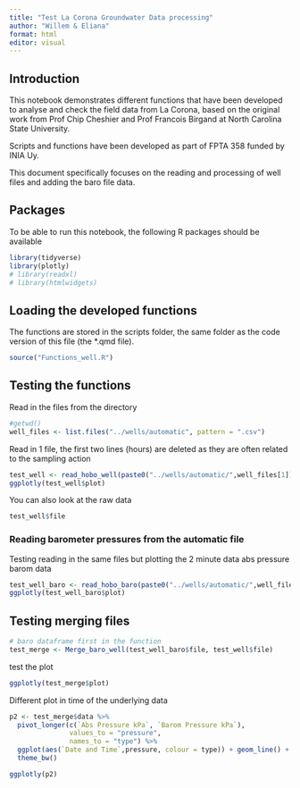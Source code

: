 ```yaml
---
title: "Test La Corona Groundwater Data processing"
author: "Willem & Eliana"
format: html
editor: visual
---
```


## Introduction

This notebook demonstrates different functions that have been developed to analyse and check the field data from La Corona, based on the original work from Prof Chip Cheshier and Prof Francois Birgand at North Carolina State University.

Scripts and functions have been developed as part of FPTA 358 funded by INIA Uy.

This document specifically focuses on the reading and processing of well files and adding the baro file data.

## Packages

To be able to run this notebook, the following R packages should be available

```r
library(tidyverse)
library(plotly)
# library(readxl)
# library(htmlwidgets)
```

## Loading the developed functions

The functions are stored in the scripts folder, the same folder as the code version of this file (the \*.qmd file).

```r
source("Functions_well.R") 
```

## Testing the functions

Read in the files from the directory

```r
#getwd()
well_files <- list.files("../wells/automatic", pattern = ".csv")
```

Read in 1 file, the first two lines (hours) are deleted as they are often related to the sampling action

```r

test_well <- read_hobo_well(paste0("../wells/automatic/",well_files[1]), plotit = T)
ggplotly(test_well$plot)
```

You can also look at the raw data

```r
test_well$file
```

### Reading barometer pressures from the automatic file

Testing reading in the same files but plotting the 2 minute data abs pressure barom data

```r
test_well_baro <- read_hobo_baro(paste0("../wells/automatic/",well_files[1]))
ggplotly(test_well_baro$plot)
```

## Testing merging files

```r
# baro dataframe first in the function
test_merge <- Merge_baro_well(test_well_baro$file, test_well$file)
```

test the plot

```r
ggplotly(test_merge$plot)
```

Different plot in time of the underlying data

```r
p2 <- test_merge$data %>%
  pivot_longer(c(`Abs Pressure kPa`, `Barom Pressure kPa`), 
               values_to = "pressure", 
               names_to = "type") %>%
  ggplot(aes(`Date and Time`,pressure, colour = type)) + geom_line() +
  theme_bw()

ggplotly(p2)
```
